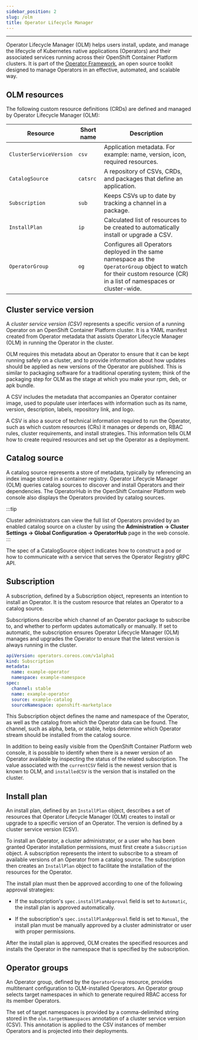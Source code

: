```yaml
---
sidebar_position: 2
slug: /olm
title: Operator Lifecycle Manager
---
```


---

Operator Lifecycle Manager (OLM) helps users install, update, and manage the lifecycle of Kubernetes native applications (Operators) and their associated services running across their OpenShift Container Platform clusters. It is part of the [Operator Framework](https://operatorframework.io/), an open source toolkit designed to manage Operators in an effective, automated, and scalable way.

## OLM resources
The following custom resource definitions (CRDs) are defined and managed by Operator Lifecycle Manager (OLM):

| Resource                      | Short name | Description                                                                                                                                                            |
| ----------------------------- | ---------- | ---------------------------------------------------------------------------------------------------------------------------------------------------------------------- |
| `ClusterServiceVersion` | `csv`      | Application metadata. For example: name, version, icon, required resources.                                                                                            |
| `CatalogSource`               | `catsrc`   | A repository of CSVs, CRDs, and packages that define an application.                                                                                                   |
| `Subscription`                | `sub`      | Keeps CSVs up to date by tracking a channel in a package.                                                                                                              |
| `InstallPlan`                 | `ip`       | Calculated list of resources to be created to automatically install or upgrade a CSV.                                                                                  |
| `OperatorGroup`               | `og`       | Configures all Operators deployed in the same namespace as the `OperatorGroup` object to watch for their custom resource (CR) in a list of namespaces or cluster-wide. |

## Cluster service version
A _cluster service version (CSV)_ represents a specific version of a running Operator on an OpenShift Container Platform cluster. It is a YAML manifest created from Operator metadata that assists Operator Lifecycle Manager (OLM) in running the Operator in the cluster.

OLM requires this metadata about an Operator to ensure that it can be kept running safely on a cluster, and to provide information about how updates should be applied as new versions of the Operator are published. This is similar to packaging software for a traditional operating system; think of the packaging step for OLM as the stage at which you make your rpm, deb, or apk bundle.

A CSV includes the metadata that accompanies an Operator container image, used to populate user interfaces with information such as its name, version, description, labels, repository link, and logo.

A CSV is also a source of technical information required to run the Operator, such as which custom resources (CRs) it manages or depends on, RBAC rules, cluster requirements, and install strategies. This information tells OLM how to create required resources and set up the Operator as a deployment.

## Catalog source
A catalog source represents a store of metadata, typically by referencing an index image stored in a container registry. Operator Lifecycle Manager (OLM) queries catalog sources to discover and install Operators and their dependencies. The OperatorHub in the OpenShift Container Platform web console also displays the Operators provided by catalog sources.

:::tip
	
Cluster administrators can view the full list of Operators provided by an enabled catalog source on a cluster by using the **Administration → Cluster Settings → Global Configuration → OperatorHub** page in the web console.
:::

The spec of a CatalogSource object indicates how to construct a pod or how to communicate with a service that serves the Operator Registry gRPC API.

## Subscription
A subscription, defined by a Subscription object, represents an intention to install an Operator. It is the custom resource that relates an Operator to a catalog source.

Subscriptions describe which channel of an Operator package to subscribe to, and whether to perform updates automatically or manually. If set to automatic, the subscription ensures Operator Lifecycle Manager (OLM) manages and upgrades the Operator to ensure that the latest version is always running in the cluster.

```yaml
apiVersion: operators.coreos.com/v1alpha1
kind: Subscription
metadata:
  name: example-operator
  namespace: example-namespace
spec:
  channel: stable
  name: example-operator
  source: example-catalog
  sourceNamespace: openshift-marketplace
```

This Subscription object defines the name and namespace of the Operator, as well as the catalog from which the Operator data can be found. The channel, such as alpha, beta, or stable, helps determine which Operator stream should be installed from the catalog source.

In addition to being easily visible from the OpenShift Container Platform web console, it is possible to identify when there is a newer version of an Operator available by inspecting the status of the related subscription. The value associated with the `currentCSV` field is the newest version that is known to OLM, and `installedCSV` is the version that is installed on the cluster.

## Install plan
An install plan, defined by an `InstallPlan` object, describes a set of resources that Operator Lifecycle Manager (OLM) creates to install or upgrade to a specific version of an Operator. The version is defined by a cluster service version (CSV).

To install an Operator, a cluster administrator, or a user who has been granted Operator installation permissions, must first create a `Subscription` object. A subscription represents the intent to subscribe to a stream of available versions of an Operator from a catalog source. The subscription then creates an `InstallPlan` object to facilitate the installation of the resources for the Operator.

The install plan must then be approved according to one of the following approval strategies:

- If the subscription's `spec.installPlanApproval` field is set to `Automatic`, the install plan is approved automatically.

- If the subscription's `spec.installPlanApproval` field is set to `Manual`, the install plan must be manually approved by a cluster administrator or user with proper permissions.

After the install plan is approved, OLM creates the specified resources and installs the Operator in the namespace that is specified by the subscription.

## Operator groups
An Operator group, defined by the `OperatorGroup` resource, provides multitenant configuration to OLM-installed Operators. An Operator group selects target namespaces in which to generate required RBAC access for its member Operators.

The set of target namespaces is provided by a comma-delimited string stored in the `olm.targetNamespaces` annotation of a cluster service version (CSV). This annotation is applied to the CSV instances of member Operators and is projected into their deployments.